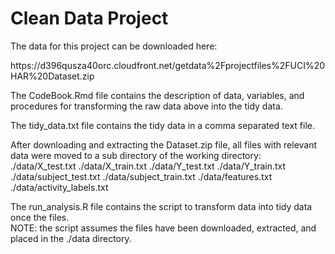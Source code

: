 Clean Data Project 
========================================================

The data for this project can be downloaded here:

https://d396qusza40orc.cloudfront.net/getdata%2Fprojectfiles%2FUCI%20HAR%20Dataset.zip 

The CodeBook.Rmd file contains the description of data, variables, and procedures for transforming the raw data above into the tidy data.  

The tidy_data.txt file contains the tidy data in a comma separated text file. 

After downloading and extracting the Dataset.zip file, all files with relevant data were moved to a sub directory of the working directory: 
./data/X_test.txt
./data/X_train.txt
./data/Y_test.txt
./data/Y_train.txt
./data/subject_test.txt
./data/subject_train.txt
./data/features.txt
./data/activity_labels.txt

The run_analysis.R file contains the script to transform data into tidy data once the files.  
NOTE: the script assumes the files have been downloaded, extracted, and placed in the ./data directory.  

